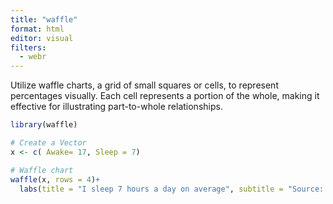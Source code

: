 ```yaml
---
title: "waffle"
format: html
editor: visual
filters:
  - webr
---
```


Utilize waffle charts, a grid of small squares or cells, to represent percentages visually. Each cell represents a portion of the whole, making it effective for illustrating part-to-whole relationships.

```r
library(waffle)

# Create a Vector
x <- c( Awake= 17, Sleep = 7)

# Waffle chart
waffle(x, rows = 4)+
  labs(title = "I sleep 7 hours a day on average", subtitle = "Source: self tracking device")
```

